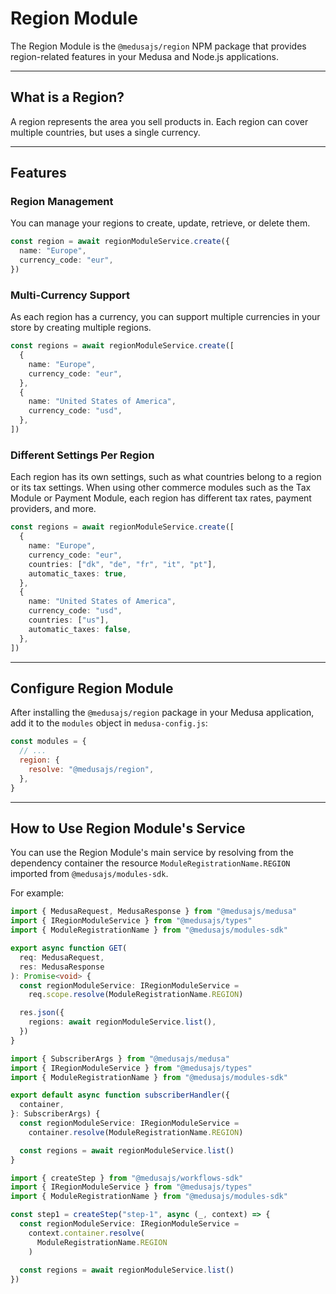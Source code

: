 
# Region Module

The Region Module is the `@medusajs/region` NPM package that provides region-related features in your Medusa and Node.js applications.

---

## What is a Region?

A region represents the area you sell products in. Each region can cover multiple countries, but uses a single currency.

---

## Features

### Region Management

You can manage your regions to create, update, retrieve, or delete them.

```ts
const region = await regionModuleService.create({
  name: "Europe",
  currency_code: "eur",
})
```

### Multi-Currency Support

As each region has a currency, you can support multiple currencies in your store by creating multiple regions.

```ts
const regions = await regionModuleService.create([
  {
    name: "Europe",
    currency_code: "eur",
  },
  {
    name: "United States of America",
    currency_code: "usd",
  },
])
```

### Different Settings Per Region

Each region has its own settings, such as what countries belong to a region or its tax settings. When using other commerce modules such as the Tax Module or Payment Module, each region has different tax rates, payment providers, and more.

```ts
const regions = await regionModuleService.create([
  {
    name: "Europe",
    currency_code: "eur",
    countries: ["dk", "de", "fr", "it", "pt"],
    automatic_taxes: true,
  },
  {
    name: "United States of America",
    currency_code: "usd",
    countries: ["us"],
    automatic_taxes: false,
  },
])
```

---

## Configure Region Module

After installing the `@medusajs/region` package in your Medusa application, add it to the `modules` object in `medusa-config.js`:

```js
const modules = {
  // ...
  region: {
    resolve: "@medusajs/region",
  },
}
```

---

## How to Use Region Module's Service

You can use the Region Module's main service by resolving from the dependency container the resource `ModuleRegistrationName.REGION` imported from `@medusajs/modules-sdk`.

For example:

<Tabs groupId="resource-type" isCodeTabs={true}>
  <TabItem label="API Route" value="api-route" attributes={{
    title: "src/api/store/custom/route.ts"
  }}>

  ```ts
  import { MedusaRequest, MedusaResponse } from "@medusajs/medusa"
  import { IRegionModuleService } from "@medusajs/types"
  import { ModuleRegistrationName } from "@medusajs/modules-sdk"

  export async function GET(
    req: MedusaRequest,
    res: MedusaResponse
  ): Promise<void> {
    const regionModuleService: IRegionModuleService =
      req.scope.resolve(ModuleRegistrationName.REGION)

    res.json({
      regions: await regionModuleService.list(),
    })
  }
  ```

  </TabItem>
  <TabItem label="Subscriber" value="subscribers" attributes={{
    title: "src/subscribers/custom-handler.ts"
  }}>

  ```ts
  import { SubscriberArgs } from "@medusajs/medusa"
  import { IRegionModuleService } from "@medusajs/types"
  import { ModuleRegistrationName } from "@medusajs/modules-sdk"

  export default async function subscriberHandler({
    container,
  }: SubscriberArgs) {
    const regionModuleService: IRegionModuleService =
      container.resolve(ModuleRegistrationName.REGION)

    const regions = await regionModuleService.list()
  }
  ```

  </TabItem>
  <TabItem label="Workflow Step" value="workflow-step" attributes={{
    title: "src/workflows/hello-world/step1.ts"
  }}>

  ```ts
  import { createStep } from "@medusajs/workflows-sdk"
  import { IRegionModuleService } from "@medusajs/types"
  import { ModuleRegistrationName } from "@medusajs/modules-sdk"

  const step1 = createStep("step-1", async (_, context) => {
    const regionModuleService: IRegionModuleService =
      context.container.resolve(
        ModuleRegistrationName.REGION
      )
    
    const regions = await regionModuleService.list()
  })
  ```

  </TabItem>
</Tabs>

